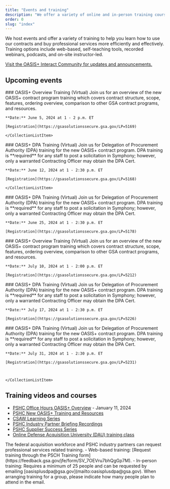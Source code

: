 ```yaml
---
title: "Events and training"
description: "We offer a variety of online and in-person training courses to help you learn how to use OASIS+ contracts and buy professional services."
order: 0
slug: "index"
---
```


We host events and offer a variety of training to help you learn how to use our contracts and buy professional services more efficiently and effectively. Training options include web-based, self-teaching tools, recorded webinars, podcasts, and on-site instructor-led.

[Visit the OASIS+ Interact Community for updates and announcements.](https://buy.gsa.gov/interact/community/196/activity-feed)
##  Upcoming events 
<CollectionList>
    <CollectionListItem calendar_month="JUNE" calendar_day="5">
    ### OASIS+ Overview Training (Virtual)
    Join us for an overview of the new OASIS+ contract program training which covers contract structure, scope, features, ordering overview, comparison to other GSA contract programs, and resources.

    **Date:** June 5, 2024 at 1 - 2 p.m. ET

    [Registration](https://gsasolutionssecure.gsa.gov/LP=5169)

    </CollectionListItem>
</CollectionList>
<CollectionList>
    <CollectionListItem calendar_month="JUNE" calendar_day="12">
    ### OASIS+ DPA Training (Virtual)
    Join us for Delegation of Procurement Authority (DPA) training for the new OASIS+ contract program. DPA training is **required** for any staff to post a solicitation in Symphony; however, only a warranted Contracting Officer may obtain the DPA Cert.
    
    **Date:** June 12, 2024 at 1 - 2:30 p.m. ET

    [Registration](https://gsasolutionssecure.gsa.gov/LP=5168)

    </CollectionListItem>
</CollectionList>
<CollectionList>
    <CollectionListItem calendar_month="JUNE" calendar_day="25">
    ### OASIS+ DPA Training (Virtual)
    Join us for Delegation of Procurement Authority (DPA) training for the new OASIS+ contract program. DPA training is **required** for any staff to post a solicitation in Symphony; however, only a warranted Contracting Officer may obtain the DPA Cert.
    
    **Date:** June 25, 2024 at 1 - 2:30 p.m. ET

    [Registration](https://gsasolutionssecure.gsa.gov/LP=5178)
 

</CollectionListItem>
</CollectionList>
<CollectionList>
    <CollectionListItem calendar_month="JULY" calendar_day="10">
    ### OASIS+ Overview Training (Virtual)
    Join us for an overview of the new OASIS+ contract program training which covers contract structure, scope, features, ordering overview, comparison to other GSA contract programs, and resources.
    
    **Date:** July 10, 2024 at 1 - 2:00 p.m. ET

    [Registration](https://gsasolutionssecure.gsa.gov/LP=5212)


</CollectionListItem>
</CollectionList>
<CollectionList>
    <CollectionListItem calendar_month="JULY" calendar_day="17">
    ### OASIS+ DPA Training (Virtual)
    Join us for Delegation of Procurement Authority (DPA) training for the new OASIS+ contract program. DPA training is **required** for any staff to post a solicitation in Symphony; however, only a warranted Contracting Officer may obtain the DPA Cert.
    
    **Date:** July 17, 2024 at 1 - 2:30 p.m. ET

    [Registration](https://gsasolutionssecure.gsa.gov/LP=5226)


</CollectionListItem>
</CollectionList>
<CollectionList>
    <CollectionListItem calendar_month="JULY" calendar_day="31">
    ### OASIS+ DPA Training (Virtual)
    Join us for Delegation of Procurement Authority (DPA) training for the new OASIS+ contract program. DPA training is **required** for any staff to post a solicitation in Symphony; however, only a warranted Contracting Officer may obtain the DPA Cert.
    
    **Date:** July 31, 2024 at 1 - 2:30 p.m. ET

    [Registration](https://gsasolutionssecure.gsa.gov/LP=5231)



    </CollectionListItem>
</CollectionList>

## Training videos and courses
- [PSHC Office Hours OASIS+ Overview](https://www.youtube.com/watch?v=1ft9kJBMK8A&list=PLvdwyPgXnxxVQag_kdAHeiKW1zQAs2wJQ&index=25&t=7s) - January 11, 2024
- [PSHC New OASIS+ Training and Resources](https://www.youtube.com/playlist?list=PLvdwyPgXnxxVQag_kdAHeiKW1zQAs2wJQ)
- [CSAW Learning Series](https://www.youtube.com/playlist?list=PLvdwyPgXnxxVslDBK5HYeekr4FY_nr-Pn)
- [PSHC Industry Partner Briefing Recordings](https://www.youtube.com/playlist?list=PLvdwyPgXnxxUIh1e3H272MogI3HrLGzK9)
- [PSHC Supplier Success Series](https://www.youtube.com/playlist?list=PLvdwyPgXnxxVVhrv4zziLpGgkngkZT1Pm)
- [Online Defense Acquisition University (DAU) training class](https://www.dau.edu/courses/wsc-005) 

<SummaryBox header="Need to request a training?">
    The federal acquisition workforce and PSHC industry partners can request professional services related training. 
    - Web-based training: [Request training through the PSCH Training form](https://feedback.gsa.gov/jfe/form/SV_7OEVru7bhQgGp7M).
    - In-person training: Requires a minimum of 25 people and can be requested by emailing [oasisplusdpa@gsa.gov](mailto:oasisplusdpa@gsa.gov). When arranging training for a group, please indicate how many people  plan to attend in the email.
</SummaryBox>
